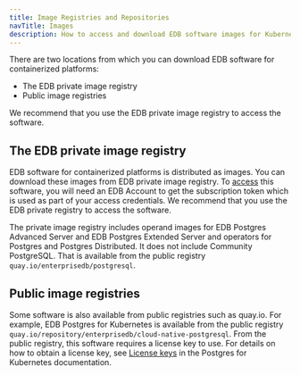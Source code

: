 ```yaml
---
title: Image Registries and Repositories
navTitle: Images
description: How to access and download EDB software images for Kubernetes, Docker, and other containerized platforms.
---
```

There are two locations from which you can download EDB software for containerized platforms:

* The EDB private image registry 
* Public image registries

We recommend that you use the EDB private image registry to access the software. 

## The EDB private image registry

EDB software for containerized platforms is distributed as images. You can download these images from  EDB private image registry. To [access](access) this software, you will need an EDB Account to get the subscription token which is used as part of your access credentials. We recommend that you use the EDB private registry to access the software.

The private image registry includes operand images for EDB Postgres Advanced Server and EDB Postgres Extended Server and operators for Postgres and Postgres Distributed. It does not include Community PostgreSQL. That is available from the public registry `quay.io/enterprisedb/postgresql`.

## Public image registries

Some software is also available from public registries such as quay.io. For example, EDB Postgres for Kubernetes is available from the public registry `quay.io/repository/enterprisedb/cloud-native-postgresql`. From the public registry, this software requires a license key to use. For details on how to obtain a license key, see [License keys](/postgres_for_kubernetes/latest/license_keys/) in the Postgres for Kubernetes documentation.

